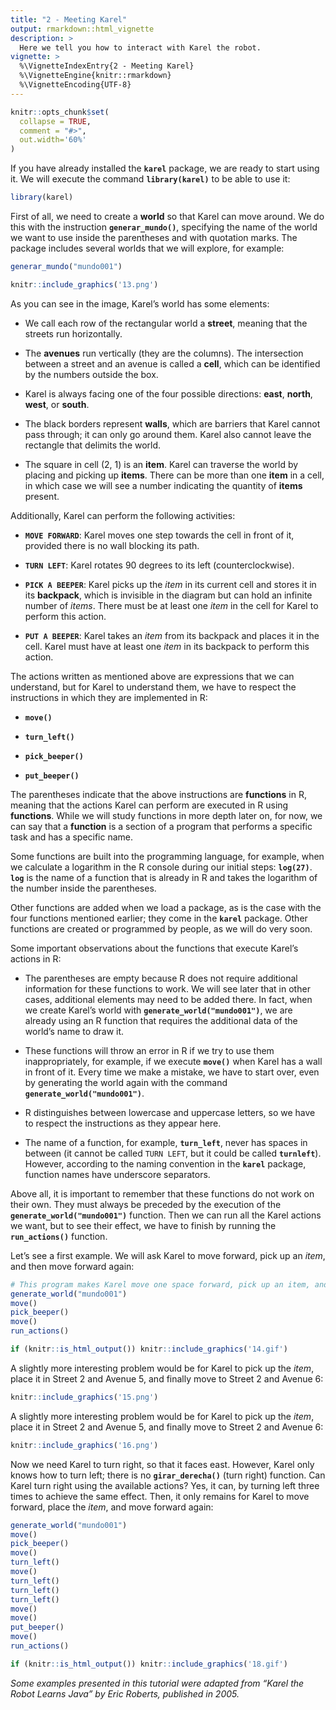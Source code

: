 ```yaml
---
title: "2 - Meeting Karel"
output: rmarkdown::html_vignette
description: >
  Here we tell you how to interact with Karel the robot.
vignette: >
  %\VignetteIndexEntry{2 - Meeting Karel}
  %\VignetteEngine{knitr::rmarkdown}
  %\VignetteEncoding{UTF-8}
---
```


```r
knitr::opts_chunk$set(
  collapse = TRUE,
  comment = "#>",
  out.width='60%'
)
```

If you have already installed the **`karel`** package, we are ready to start using it. We will execute the command **`library(karel)`** to be able to use it:

```r
library(karel)
```

First of all, we need to create a **world** so that Karel can move around. We do this with the instruction **`generar_mundo()`**, specifying the name of the world we want to use inside the parentheses and with quotation marks. The package includes several worlds that we will explore, for example:

```r
generar_mundo("mundo001")
```

```r
knitr::include_graphics('13.png')
```

As you can see in the image, Karel's world has some elements:

-   We call each row of the rectangular world a **street**, meaning that the streets run horizontally.

-   The **avenues** run vertically (they are the columns). The intersection between a street and an avenue is called a **cell**, which can be identified by the numbers outside the box.

-   Karel is always facing one of the four possible directions: **east**, **north**, **west**, or **south**.

-   The black borders represent **walls**, which are barriers that Karel cannot pass through; it can only go around them. Karel also cannot leave the rectangle that delimits the world.

-   The square in cell (2, 1) is an **item**. Karel can traverse the world by placing and picking up **items**. There can be more than one **item** in a cell, in which case we will see a number indicating the quantity of **items** present.

Additionally, Karel can perform the following activities:

-   **`MOVE FORWARD`**: Karel moves one step towards the cell in front of it, provided there is no wall blocking its path.

-   **`TURN LEFT`**: Karel rotates 90 degrees to its left (counterclockwise).

-   **`PICK A BEEPER`**: Karel picks up the *item* in its current cell and stores it in its **backpack**, which is invisible in the diagram but can hold an infinite number of *items*. There must be at least one *item* in the cell for Karel to perform this action.

-   **`PUT A BEEPER`**: Karel takes an *item* from its backpack and places it in the cell. Karel must have at least one *item* in its backpack to perform this action.

The actions written as mentioned above are expressions that we can understand, but for Karel to understand them, we have to respect the instructions in which they are implemented in R:

-   **`move()`**

-   **`turn_left()`**

-   **`pick_beeper()`**

-   **`put_beeper()`**

The parentheses indicate that the above instructions are **functions** in R, meaning that the actions Karel can perform are executed in R using **functions**. While we will study functions in more depth later on, for now, we can say that a **function** is a section of a program that performs a specific task and has a specific name.

Some functions are built into the programming language, for example, when we calculate a logarithm in the R console during our initial steps: **`log(27)`**. **`log`** is the name of a function that is already in R and takes the logarithm of the number inside the parentheses.

Other functions are added when we load a package, as is the case with the four functions mentioned earlier; they come in the **`karel`** package. Other functions are created or programmed by people, as we will do very soon.

Some important observations about the functions that execute Karel's actions in R:

-   The parentheses are empty because R does not require additional information for these functions to work. We will see later that in other cases, additional elements may need to be added there. In fact, when we create Karel's world with **`generate_world("mundo001")`**, we are already using an R function that requires the additional data of the world's name to draw it.

-   These functions will throw an error in R if we try to use them inappropriately, for example, if we execute **`move()`** when Karel has a wall in front of it. Every time we make a mistake, we have to start over, even by generating the world again with the command **`generate_world("mundo001")`**.

-   R distinguishes between lowercase and uppercase letters, so we have to respect the instructions as they appear here.

-   The name of a function, for example, **`turn_left`**, never has spaces in between (it cannot be called `TURN LEFT`, but it could be called **`turnleft`**). However, according to the naming convention in the **`karel`** package, function names have underscore separators.

Above all, it is important to remember that these functions do not work on their own. They must always be preceded by the execution of the **`generate_world("mundo001")`** function. Then we can run all the Karel actions we want, but to see their effect, we have to finish by running the **`run_actions()`** function.

Let's see a first example. We will ask Karel to move forward, pick up an *item*, and then move forward again:

```r
# This program makes Karel move one space forward, pick up an item, and then move forward again
generate_world("mundo001")
move()
pick_beeper()
move()
run_actions()
```

```r
if (knitr::is_html_output()) knitr::include_graphics('14.gif')
```

A slightly more interesting problem would be for Karel to pick up the *item*, place it in Street 2 and Avenue 5, and finally move to Street 2 and Avenue 6:

```r
knitr::include_graphics('15.png')
```

A slightly more interesting problem would be for Karel to pick up the *item*, place it in Street 2 and Avenue 5, and finally move to Street 2 and Avenue 6:

```r
knitr::include_graphics('16.png')
```

Now we need Karel to turn right, so that it faces east. However, Karel only knows how to turn left; there is no **`girar_derecha()`** (turn right) function. Can Karel turn right using the available actions? Yes, it can, by turning left three times to achieve the same effect. Then, it only remains for Karel to move forward, place the *item*, and move forward again:

```r
generate_world("mundo001")
move()
pick_beeper()
move()
turn_left()
move()
turn_left()
turn_left()
turn_left()
move()
move()
put_beeper()
move()
run_actions()
```

```r
if (knitr::is_html_output()) knitr::include_graphics('18.gif')
```

*Some examples presented in this tutorial were adapted from "Karel the Robot Learns Java" by Eric Roberts, published in 2005.*
